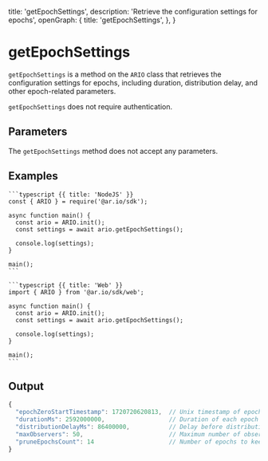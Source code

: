 
  title: 'getEpochSettings',
  description: 'Retrieve the configuration settings for epochs',
  openGraph: {
    title: 'getEpochSettings',
  },
}

<HeroPattern />

# getEpochSettings

`getEpochSettings` is a method on the `ARIO` class that retrieves the configuration settings for epochs, including duration, distribution delay, and other epoch-related parameters.

`getEpochSettings` does not require authentication.

## Parameters

The `getEpochSettings` method does not accept any parameters.

## Examples

<CodeGroup title="getEpochSettings">

    ```typescript {{ title: 'NodeJS' }}
    const { ARIO } = require('@ar.io/sdk');

    async function main() {
      const ario = ARIO.init();
      const settings = await ario.getEpochSettings();

      console.log(settings);
    }

    main();
    ```

    ```typescript {{ title: 'Web' }}
    import { ARIO } from '@ar.io/sdk/web';

    async function main() {
      const ario = ARIO.init();
      const settings = await ario.getEpochSettings();

      console.log(settings);
    }

    main();
    ```

</CodeGroup>

## Output

```js
{
  "epochZeroStartTimestamp": 1720720620813,  // Unix timestamp of epoch 0 start
  "durationMs": 2592000000,                  // Duration of each epoch in milliseconds (30 days)
  "distributionDelayMs": 86400000,           // Delay before distribution in milliseconds (1 day)
  "maxObservers": 50,                        // Maximum number of observers per epoch
  "pruneEpochsCount": 14                     // Number of epochs to keep in history
}
```
